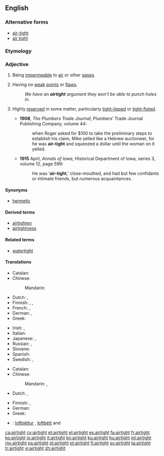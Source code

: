 {{also|air-tight|air tight}}
==English==

===Alternative forms===
* [[air-tight]]
* [[air tight]]

===Etymology===
{{compound|air|tight}}

===Adjective===
{{en-adj}}

# Being [[impermeable]] to [[air]] or other [[gas]]es.
# {{context|figuratively|lang=en}} Having no [[weak]] [[point]]s or [[flaw]]s.
#: ''We have an '''airtight''' argument they won’t be able to punch holes in.''
# {{context|figuratively|of a person|lang=en}} Highly [[reserved]] in some matter, particularly [[tight-lipped]] or [[tight-fisted]].
#* '''1908''', ''The Plumbers Trade Journal'', Plumbers’ Trade Journal Publishing Company, volume 44:
#*: when Roger asked for $100 to take the preliminary steps to establish his claim, Mike yelled like a Hebrew auctioneer, for he was '''air-tight''' and squeezed a dollar until the woman on it yelled.
#* '''1915''' April, ''Annals of Iowa'', Historical Department of Iowa, series 3, volume 12, page 599:
#*: He was ‘'''air-tight''',’ close-mouthed, and had but few confidants or intimate friends, but numerous acquaintances.

====Synonyms====
* {{sense|impermeable to air}} [[hermetic]]

====Derived terms====
* [[airtighten]]
* [[airtightness]]

====Related terms====
* [[watertight]]

====Translations====
{{trans-top|being impermeable to air or other gases}}
* Catalan: {{t|ca|hermètic}}
* Chinese: 
*: Mandarin: {{t|cmn|[[密封]][[的]]|tr=mìfēng de|sc=Hani}}
* Dutch: {{t+|nl|luchtdicht}}, {{t+|nl|hermetisch}}
* Finnish: {{t|fi|ilmatiivis}}, {{t+|fi|hermeettinen}}, {{t|fi|kaasutiivis}}
* French: {{t+|fr|hermétique}}, {{t+|fr|étanche}}
* German: {{t+|de|luftdicht}}, {{t+|de|hermetisch}}
* Greek: {{t+|el|αεροστεγής|}}
{{trans-mid}}
* Irish: {{t|ga|aerdhíonach}}, {{t|ga|aer-obach}}
* Italian: {{t+|it|ermetico|m}}
* Japanese: {{t|ja|気密|tr=きみつの, kimitsu no|alt=気密の|sc=Jpan}}, {{t+|ja|密閉|tr=みっぺいの, mippei no|alt=密閉の|sc=Jpan}}
* Russian: {{t+|ru|гермети́чный|sc=Cyrl}}, {{t+|ru|воздухонепроница́емый|sc=Cyrl}}
* Slovene: {{t|sl|zrakotesen|m}}
* Spanish: {{t+|es|hermético}}
* Swedish: {{t|sv|lufttät}}, {{t+|sv|hermetisk}}
{{trans-bottom}}

{{trans-top|having no weak points or flaws}}
* Catalan: {{t|ca|hermètic}}
* Chinese: 
*: Mandarin: {{t|cmn|[[無]][[破綻]][[的]]|sc=Hani}}, {{t|cmn|[[无]][[破绽]][[的]]|tr=wú pòzhàn de|sc=Hani}}
* Dutch: {{t+|nl|sluitend}}, {{t|nl|onweerlegbaar}}
{{trans-mid}}
* Finnish: {{t+|fi|pitävä}}, {{t|fi|vedenpitävä}}
* German: {{t+|de|hieb- und stichfest}}
* Greek: {{t+|el|αρραγής||sc=Grek}}
{{trans-bottom}}

{{checktrans-top}}
* {{ttbc|is}}: [[loftþéttur]] {{g|m}}, [[loftþétt]] {{g|n}} and {{g|f}}
{{trans-mid}}
{{trans-bottom}}

[[ca:airtight]]
[[cy:airtight]]
[[et:airtight]]
[[el:airtight]]
[[es:airtight]]
[[fa:airtight]]
[[fr:airtight]]
[[ko:airtight]]
[[io:airtight]]
[[it:airtight]]
[[kn:airtight]]
[[ku:airtight]]
[[hu:airtight]]
[[ml:airtight]]
[[my:airtight]]
[[ps:airtight]]
[[pl:airtight]]
[[pt:airtight]]
[[fi:airtight]]
[[sv:airtight]]
[[ta:airtight]]
[[tr:airtight]]
[[vi:airtight]]
[[zh:airtight]]